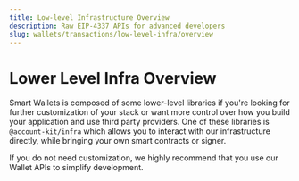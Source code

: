 ```yaml
---
title: Low-level Infrastructure Overview
description: Raw EIP-4337 APIs for advanced developers
slug: wallets/transactions/low-level-infra/overview
---
```


# Lower Level Infra Overview

Smart Wallets is composed of some lower-level libraries if you're looking for further customization of your stack or want more control over how you build your application and use third party providers.
One of these libraries is `@account-kit/infra` which allows you to interact with our infrastructure directly, while bringing your own smart contracts or signer.

If you do not need customization, we highly recommend that you use our Wallet APIs to simplify development.

<Markdown src="../../shared/infra/bundler/api-endpoints.mdx" />

<Markdown src="../../shared/infra/api-endpoints/gas-manager-policy.mdx" />

<Markdown src="../../shared/infra/api-endpoints/gas-manager-sponsorship.mdx" />
